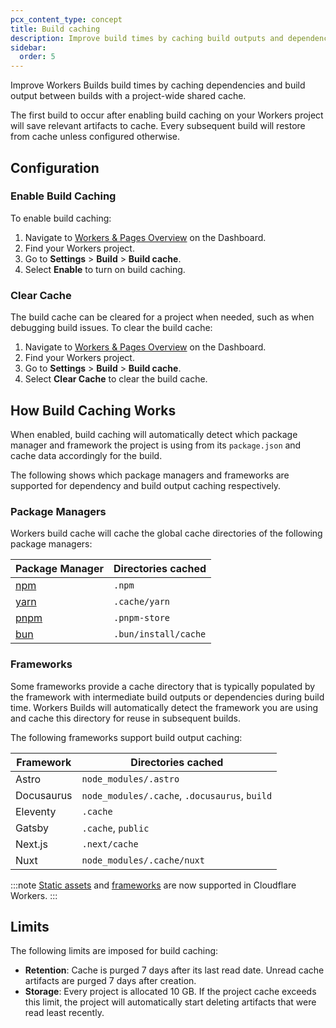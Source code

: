 ```yaml
---
pcx_content_type: concept
title: Build caching
description: Improve build times by caching build outputs and dependencies
sidebar:
  order: 5
---
```


Improve Workers Builds build times by caching dependencies and build output between builds with a project-wide shared cache.

The first build to occur after enabling build caching on your Workers project will save relevant artifacts to cache. Every subsequent build will restore from cache unless configured otherwise.

## Configuration

### Enable Build Caching

To enable build caching:

1. Navigate to [Workers & Pages Overview](https://dash.cloudflare.com) on the Dashboard.
2. Find your Workers project.
3. Go to **Settings** > **Build** > **Build cache**.
4. Select **Enable** to turn on build caching.

### Clear Cache

The build cache can be cleared for a project when needed, such as when debugging build issues. To clear the build cache:

1. Navigate to [Workers & Pages Overview](https://dash.cloudflare.com) on the Dashboard.
2. Find your Workers project.
3. Go to **Settings** > **Build** > **Build cache**.
4. Select **Clear Cache** to clear the build cache.

## How Build Caching Works

When enabled, build caching will automatically detect which package manager and framework the project is using from its `package.json` and cache data accordingly for the build.

The following shows which package managers and frameworks are supported for dependency and build output caching respectively.

### Package Managers

Workers build cache will cache the global cache directories of the following package managers:

| Package Manager               | Directories cached   |
| ----------------------------- | -------------------- |
| [npm](https://www.npmjs.com/) | `.npm`               |
| [yarn](https://yarnpkg.com/)  | `.cache/yarn`        |
| [pnpm](https://pnpm.io/)      | `.pnpm-store`        |
| [bun](https://bun.sh/)        | `.bun/install/cache` |

### Frameworks

Some frameworks provide a cache directory that is typically populated by the framework with intermediate build outputs or dependencies during build time. Workers Builds will automatically detect the framework you are using and cache this directory for reuse in subsequent builds.

The following frameworks support build output caching:

| Framework  | Directories cached                            |
| ---------- | --------------------------------------------- |
| Astro      | `node_modules/.astro`                         |
| Docusaurus | `node_modules/.cache`, `.docusaurus`, `build` |
| Eleventy   | `.cache`                                      |
| Gatsby     | `.cache`, `public`                            |
| Next.js    | `.next/cache`                                 |
| Nuxt       | `node_modules/.cache/nuxt`                    |

:::note
[Static assets](/workers/static-assets/) and [frameworks](/workers/frameworks/) are now supported in Cloudflare Workers.
:::

## Limits

The following limits are imposed for build caching:

- **Retention**: Cache is purged 7 days after its last read date. Unread cache artifacts are purged 7 days after creation.
- **Storage**: Every project is allocated 10 GB. If the project cache exceeds this limit, the project will automatically start deleting artifacts that were read least recently.
